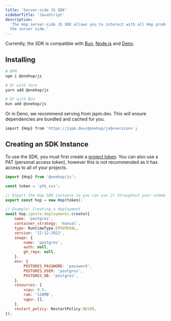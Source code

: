 ```yaml
---
title: 'Server-side JS SDK'
sidebarTitle: 'JavaScript'
description:
  'The Hop server-side JS SDK allows you to interact with all Hop products on
  the server side.'
---
```


Currently, the SDK is compatible with [Bun](https://bun.sh/),
[Node.js](https://nodejs.org/en/) and [Deno](https://deno.land/).

## Installing

```bash
# NPM
npm i @onehop/js

# Or with Yarn
yarn add @onehop/js

# Or with Bun
bun add @onehop/js
```

Or in Deno, we recommend serving from jspm.dev. This will ensure dependencies
are bundled and cached for you.

```bash
import {Hop} from 'https://jspm.dev/@onehop/js@<version>';
```

## Creating an SDK Instance

To use the SDK, you must first create a
[project token](/reference/project-tokens). You can also use a PAT (personal
access token), however this is not recommended as it has access to all of your
projects.

```js JS
import {Hop} from '@onehop/js';

const token = 'ptk_xxx';

// Export the Hop SDK instance so you can use it throughout your codebase
export const hop = new Hop(token);

// Example: Creating a deployment
await hop.ignite.deployments.create({
	name: 'postgres',
	container_strategy: 'manual',
	type: RuntimeType.EPHEMERAL,
	version: '12-12-2022',
	image: {
		name: 'postgres',
		auth: null,
		gh_repo: null,
	},
	env: {
		POSTGRES_PASSWORD: 'password',
		POSTGRES_USER: 'postgres',
		POSTGRES_DB: 'postgres',
	},
	resources: {
		vcpu: 0.5,
		ram: '128MB',
		vgpu: [],
	},
	restart_policy: RestartPolicy.NEVER,
});
```
